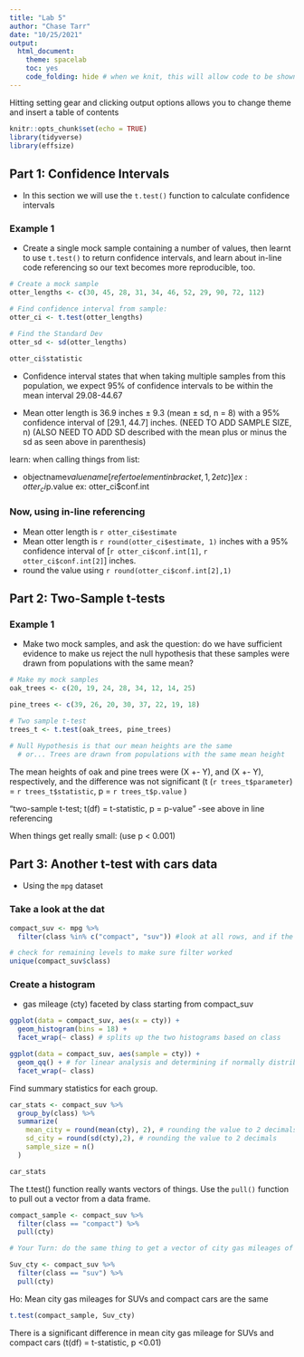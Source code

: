 ```yaml
---
title: "Lab 5"
author: "Chase Tarr"
date: "10/25/2021"
output: 
  html_document: 
    theme: spacelab
    toc: yes
    code_folding: hide # when we knit, this will allow code to be shown or hidden
---
```


Hitting setting gear and clicking output options allows you to change theme and insert a table of contents
```r
knitr::opts_chunk$set(echo = TRUE)
library(tidyverse)
library(effsize)
```

## Part 1: Confidence Intervals
  - In this section we will use the `t.test()` function to calculate confidence intervals

### Example 1
  - Create a single mock sample containing a number of values, then learnt to use `t.test()` to return confidence intervals, and learn about in-line code referencing so our text becomes more reproducible, too.
  
```r
# Create a mock sample
otter_lengths <- c(30, 45, 28, 31, 34, 46, 52, 29, 90, 72, 112)

# Find confidence interval from sample: 
otter_ci <- t.test(otter_lengths)

# Find the Standard Dev
otter_sd <- sd(otter_lengths)

otter_ci$statistic

```
  - Confidence interval states that when taking multiple samples from this population, we expect 95% of confidence intervals to be within the mean interval 29.08-44.67

  - Mean otter length is 36.9 inches $\pm$ 9.3 (mean $\pm$ sd, n = 8) with a 95% confidence interval of [29.1, 44.7] inches. (NEED TO ADD SAMPLE SIZE, n) (ALSO NEED TO ADD SD described with the mean plus or minus the sd as seen above in parenthesis)

learn: when calling things from list:
  
  - objectname$valuename[refer to element in bracket, 1, 2 etc)]
  ex: otter_ci$p.value 
  ex: otter_ci$conf.int

### Now, using in-line referencing
  - Mean otter length is `r otter_ci$estimate`
  - Mean otter length is `r round(otter_ci$estimate, 1)` inches with a 95% confidence interval of [`r otter_ci$conf.int[1]`, `r otter_ci$conf.int[2]`] inches.
  - round the value using `r round(otter_ci$conf.int[2],1)`

## Part 2: Two-Sample t-tests

### Example 1

  - Make two mock samples, and ask the question: do we have sufficient evidence to make us reject the null hypothesis that these samples were drawn from populations with the  same mean?
  
```r
# Make my mock samples
oak_trees <- c(20, 19, 24, 28, 34, 12, 14, 25)

pine_trees <- c(39, 26, 20, 30, 37, 22, 19, 18)

# Two sample t-test
trees_t <- t.test(oak_trees, pine_trees)

# Null Hypothesis is that our mean heights are the same
  # or... Trees are drawn from populations with the same mean height

```

The mean heights of oak and pine trees were (X +- Y), and  (X +- Y), respectively, and the difference was not significant (t (`r trees_t$parameter`) = `r trees_t$statistic`, p = `r trees_t$p.value` )

"two-sample t-test; t(df) = t-statistic, p = p-value" -see above in line referencing 

When things get really small: (use p < 0.001)

## Part 3: Another t-test with cars data
  - Using the `mpg` dataset

### Take a look at the dat

```r
compact_suv <- mpg %>%
  filter(class %in% c("compact", "suv")) #look at all rows, and if the class column contains compact or suv, then keep that row

# check for remaining levels to make sure filter worked
unique(compact_suv$class)
```

### Create a histogram
  - gas mileage (cty) faceted by class starting from compact_suv

```r
ggplot(data = compact_suv, aes(x = cty)) +
  geom_histogram(bins = 18) +
  facet_wrap(~ class) # splits up the two histograms based on class

ggplot(data = compact_suv, aes(sample = cty)) +
  geom_qq() + # for linear analysis and determining if normally distributed
  facet_wrap(~ class)
```

Find summary statistics for each group.

```r
car_stats <- compact_suv %>% 
  group_by(class) %>% 
  summarize(
    mean_city = round(mean(cty), 2), # rounding the value to 2 decimals
    sd_city = round(sd(cty),2), # rounding the value to 2 decimals
    sample_size = n()
  )

car_stats
```

The t.test() function really wants vectors of things. Use the `pull()` function to pull out a vector from a data frame.

```r
compact_sample <- compact_suv %>% 
  filter(class == "compact") %>% 
  pull(cty)

# Your Turn: do the same thing to get a vector of city gas mileages of suvs

Suv_cty <- compact_suv %>% 
  filter(class == "suv") %>% 
  pull(cty)
```

Ho: Mean city gas mileages for SUVs and compact cars are the same

```r
t.test(compact_sample, Suv_cty)
```

There is a significant difference in mean city gas mileage for SUVs and compact cars (t(df) = t-statistic, p <0.01)
